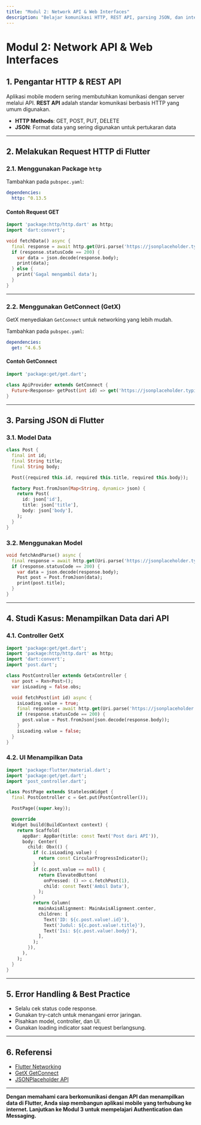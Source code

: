 ```yaml
---
title: "Modul 2: Network API & Web Interfaces"
description: "Belajar komunikasi HTTP, REST API, parsing JSON, dan integrasi API di Flutter dengan GetX."
---
```


# Modul 2: Network API & Web Interfaces

## 1. Pengantar HTTP & REST API

Aplikasi mobile modern sering membutuhkan komunikasi dengan server melalui API. **REST API** adalah standar komunikasi berbasis HTTP yang umum digunakan.

- **HTTP Methods**: GET, POST, PUT, DELETE
- **JSON**: Format data yang sering digunakan untuk pertukaran data

---

## 2. Melakukan Request HTTP di Flutter

### 2.1. Menggunakan Package `http`

Tambahkan pada `pubspec.yaml`:

```yaml
dependencies:
  http: ^0.13.5
```

#### Contoh Request GET

```dart
import 'package:http/http.dart' as http;
import 'dart:convert';

void fetchData() async {
  final response = await http.get(Uri.parse('https://jsonplaceholder.typicode.com/posts/1'));
  if (response.statusCode == 200) {
    var data = json.decode(response.body);
    print(data);
  } else {
    print('Gagal mengambil data');
  }
}
```

---

### 2.2. Menggunakan GetConnect (GetX)

GetX menyediakan `GetConnect` untuk networking yang lebih mudah.

Tambahkan pada `pubspec.yaml`:

```yaml
dependencies:
  get: ^4.6.5
```

#### Contoh GetConnect

```dart
import 'package:get/get.dart';

class ApiProvider extends GetConnect {
  Future<Response> getPost(int id) => get('https://jsonplaceholder.typicode.com/posts/$id');
}
```

---

## 3. Parsing JSON di Flutter

### 3.1. Model Data

```dart
class Post {
  final int id;
  final String title;
  final String body;

  Post({required this.id, required this.title, required this.body});

  factory Post.fromJson(Map<String, dynamic> json) {
    return Post(
      id: json['id'],
      title: json['title'],
      body: json['body'],
    );
  }
}
```

### 3.2. Menggunakan Model

```dart
void fetchAndParse() async {
  final response = await http.get(Uri.parse('https://jsonplaceholder.typicode.com/posts/1'));
  if (response.statusCode == 200) {
    var data = json.decode(response.body);
    Post post = Post.fromJson(data);
    print(post.title);
  }
}
```

---

## 4. Studi Kasus: Menampilkan Data dari API

### 4.1. Controller GetX

```dart
import 'package:get/get.dart';
import 'package:http/http.dart' as http;
import 'dart:convert';
import 'post.dart';

class PostController extends GetxController {
  var post = Rxn<Post>();
  var isLoading = false.obs;

  void fetchPost(int id) async {
    isLoading.value = true;
    final response = await http.get(Uri.parse('https://jsonplaceholder.typicode.com/posts/$id'));
    if (response.statusCode == 200) {
      post.value = Post.fromJson(json.decode(response.body));
    }
    isLoading.value = false;
  }
}
```

### 4.2. UI Menampilkan Data

```dart
import 'package:flutter/material.dart';
import 'package:get/get.dart';
import 'post_controller.dart';

class PostPage extends StatelessWidget {
  final PostController c = Get.put(PostController());

  PostPage({super.key});

  @override
  Widget build(BuildContext context) {
    return Scaffold(
      appBar: AppBar(title: const Text('Post dari API')),
      body: Center(
        child: Obx(() {
          if (c.isLoading.value) {
            return const CircularProgressIndicator();
          }
          if (c.post.value == null) {
            return ElevatedButton(
              onPressed: () => c.fetchPost(1),
              child: const Text('Ambil Data'),
            );
          }
          return Column(
            mainAxisAlignment: MainAxisAlignment.center,
            children: [
              Text('ID: ${c.post.value!.id}'),
              Text('Judul: ${c.post.value!.title}'),
              Text('Isi: ${c.post.value!.body}'),
            ],
          );
        }),
      ),
    );
  }
}
```

---

## 5. Error Handling & Best Practice

- Selalu cek status code response.
- Gunakan try-catch untuk menangani error jaringan.
- Pisahkan model, controller, dan UI.
- Gunakan loading indicator saat request berlangsung.

---

## 6. Referensi

- [Flutter Networking](https://docs.flutter.dev/cookbook/networking/fetch-data)
- [GetX GetConnect](https://pub.dev/packages/get#networking)
- [JSONPlaceholder API](https://jsonplaceholder.typicode.com/)

---

**Dengan memahami cara berkomunikasi dengan API dan menampilkan data di Flutter, Anda siap membangun aplikasi mobile yang terhubung ke internet. Lanjutkan ke Modul 3 untuk mempelajari Authentication dan Messaging.**
